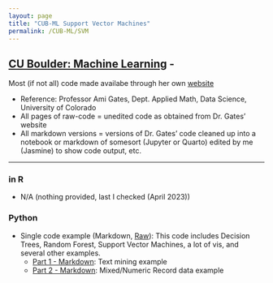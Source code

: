 ```yaml
---
layout: page
title: "CUB-ML Support Vector Machines"
permalink: /CUB-ML/SVM
---
```

## [CU Boulder: Machine Learning](../CUB-ML.qmd) - 
Most (if not all) code made availabe through her own [website](https://gatesboltonanalytics.com/)

- Reference: Professor Ami Gates, Dept. Applied Math, Data Science, University of Colorado
- All pages of raw-code = unedited code as obtained from Dr. Gates' website
- All markdown versions = versions of Dr. Gates' code cleaned up into a notebook or markdown of somesort (Jupyter or Quarto) edited by me (Jasmine) to show code output, etc.

---

### in R
- N/A (nothing provided, last I checked (April 2023))

### Python

- Single code example (Markdown, [Raw](../DecisionTrees/Raw/Python-DecisionTrees-Raw.qmd)): This code includes Decision Trees, Random Forest, Support Vector Machines, a lot of vis, and several other examples. 
    - [Part 1 - Markdown](../DecisionTrees/Markdown/Python-DecisionTrees.qmd#svm): Text mining example
    - [Part 2 - Markdown](../DecisionTrees/Markdown/Python-DecisionTrees-pt2.qmd#svm): Mixed/Numeric Record data example

